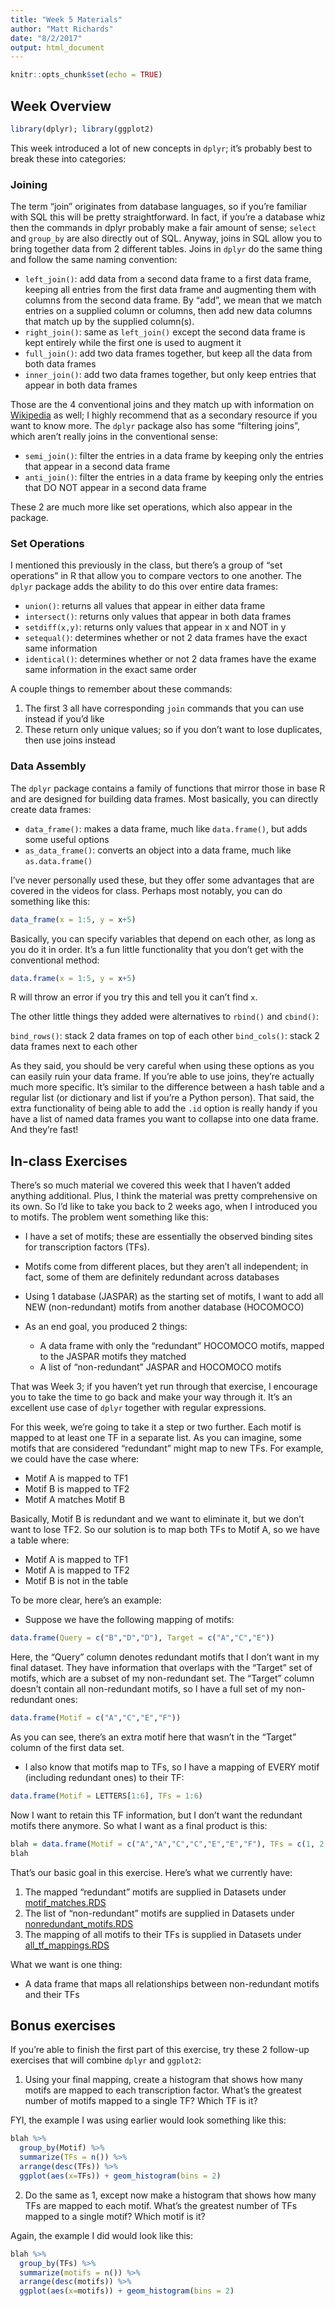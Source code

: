 ```yaml
---
title: "Week 5 Materials"
author: "Matt Richards"
date: "8/2/2017"
output: html_document
---
```


```r
knitr::opts_chunk$set(echo = TRUE)
```

## Week Overview

```r
library(dplyr); library(ggplot2)
```

This week introduced a lot of new concepts in `dplyr`; it's probably best to break these into categories:

### Joining

The term "join" originates from database languages, so if you're familiar with SQL this will be pretty straightforward. In fact, if you're a database whiz then the commands in dplyr probably make a fair amount of sense; `select` and `group_by` are also directly out of SQL. Anyway, joins in SQL allow you to bring together data from 2 different tables. Joins in `dplyr` do the same thing and follow the same naming convention:

* `left_join()`: add data from a second data frame to a first data frame, keeping all entries from the first data frame and augmenting them with columns from the second data frame. By "add", we mean that we match entries on a supplied column or columns, then add new data columns that match up by the supplied column(s). 
* `right_join()`: same as `left_join()` except the second data frame is kept entirely while the first one is used to augment it
* `full_join()`: add two data frames together, but keep all the data from both data frames
* `inner_join()`: add two data frames together, but only keep entries that appear in both data frames

Those are the 4 conventional joins and they match up with information on [Wikipedia](https://en.wikipedia.org/wiki/Join_(SQL)) as well; I highly recommend that as a secondary resource if you want to know more. The `dplyr` package also has some "filtering joins", which aren't really joins in the conventional sense:

* `semi_join()`: filter the entries in a data frame by keeping only the entries that appear in a second data frame
* `anti_join()`: filter the entries in a data frame by keeping only the entries that DO NOT appear in a second data frame

These 2 are much more like set operations, which also appear in the package.

### Set Operations

I mentioned this previously in the class, but there's a group of "set operations" in R that allow you to compare vectors to one another. The `dplyr` package adds the ability to do this over entire data frames:

* `union()`: returns all values that appear in either data frame
* `intersect()`: returns only values that appear in both data frames
* `setdiff(x,y)`: returns only values that appear in x and NOT in y
* `setequal()`: determines whether or not 2 data frames have the exact same information
* `identical()`: determines whether or not 2 data frames have the exame same information in the exact same order

A couple things to remember about these commands:

1. The first 3 all have corresponding `join` commands that you can use instead if you'd like
2. These return only unique values; so if you don't want to lose duplicates, then use joins instead

### Data Assembly

The `dplyr` package contains a family of functions that mirror those in base R and are designed for building data frames. Most basically, you can directly create data frames:

* `data_frame()`: makes a data frame, much like `data.frame()`, but adds some useful options
* `as_data_frame()`: converts an object into a data frame, much like `as.data.frame()`

I've never personally used these, but they offer some advantages that are covered in the videos for class. Perhaps most notably, you can do something like this:

```r
data_frame(x = 1:5, y = x+5)
```

Basically, you can specify variables that depend on each other, as long as you do it in order. It's a fun little functionality that you don't get with the conventional method:

```r
data.frame(x = 1:5, y = x+5)
```
R will throw an error if you try this and tell you it can't find `x`. 

The other little things they added were alternatives to `rbind()` and `cbind()`:

`bind_rows()`: stack 2 data frames on top of each other
`bind_cols()`: stack 2 data frames next to each other

As they said, you should be very careful when using these options as you can easily ruin your data frame. If you're able to use joins, they're actually much more specific. It's similar to the difference between a hash table and a regular list (or dictionary and list if you're a Python person). That said, the extra functionality of being able to add the `.id` option is really handy if you have a list of named data frames you want to collapse into one data frame. And they're fast!

## In-class Exercises

There's so much material we covered this week that I haven't added anything additional. Plus, I think the material was pretty comprehensive on its own. So I'd like to take you back to 2 weeks ago, when I introduced you to motifs. The problem went something like this:

* I have a set of motifs; these are essentially the observed binding sites for transcription factors (TFs).
* Motifs come from different places, but they aren't all independent; in fact, some of them are definitely redundant across databases
* Using 1 database (JASPAR) as the starting set of motifs, I want to add all NEW (non-redundant) motifs from another database (HOCOMOCO)
* As an end goal, you produced 2 things:

    * A data frame with only the "redundant" HOCOMOCO motifs, mapped to the JASPAR motifs they matched
    * A list of "non-redundant" JASPAR and HOCOMOCO motifs
    
That was Week 3; if you haven't yet run through that exercise, I encourage you to take the time to go back and make your way through it. It's an excellent use case of `dplyr` together with regular expressions. 

For this week, we're going to take it a step or two further. Each motif is mapped to at least one TF in a separate list. As you can imagine, some motifs that are considered "redundant" might map to new TFs. For example, we could have the case where:

* Motif A is mapped to TF1
* Motif B is mapped to TF2
* Motif A matches Motif B

Basically, Motif B is redundant and we want to eliminate it, but we don't want to lose TF2. So our solution is to map both TFs to Motif A, so we have a table where:

* Motif A is mapped to TF1
* Motif A is mapped to TF2
* Motif B is not in the table

To be more clear, here's an example:

* Suppose we have the following mapping of motifs:

```r
data.frame(Query = c("B","D","D"), Target = c("A","C","E"))
```

Here, the "Query" column denotes redundant motifs that I don't want in my final dataset. They have information that overlaps with the "Target" set of motifs, which are a subset of my non-redundant set. The "Target" column doesn't contain all non-redundant motifs, so I have a full set of my non-redundant ones:

```r

data.frame(Motif = c("A","C","E","F"))
```

As you can see, there's an extra motif here that wasn't in the "Target" column of the first data set. 

* I also know that motifs map to TFs, so I have a mapping of EVERY motif (including redundant ones) to their TF:

```r
data.frame(Motif = LETTERS[1:6], TFs = 1:6)
```

Now I want to retain this TF information, but I don't want the redundant motifs there anymore. So what I want as a final product is this:

```r
blah = data.frame(Motif = c("A","A","C","C","E","E","F"), TFs = c(1, 2, 3, 4, 5, 4, 6))
blah
```

That's our basic goal in this exercise. Here's what we currently have:

1. The mapped "redundant" motifs are supplied in Datasets under [motif_matches.RDS](https://github.com/marichards/FH_intermediate_R/Datasets)
2. The list of "non-redundant" motifs are supplied in Datasets under [nonredundant_motifs.RDS](https://github.com/marichards/FH_intermediate_R/Datasets)
3. The mapping of all motifs to their TFs is supplied in Datasets under [all_tf_mappings.RDS](https://github.com/marichards/FH_intermediate_R/Datasets)

What we want is one thing:

* A data frame that maps all relationships between non-redundant motifs and their TFs

## Bonus exercises

If you're able to finish the first part of this exercise, try these 2 follow-up exercises that will combine `dplyr` and `ggplot2`:

1. Using your final mapping, create a histogram that shows how many motifs are mapped to each transcription factor. What's the greatest number of motifs mapped to a single TF? Which TF is it?

FYI, the example I was using earlier would look something like this:

```r
blah %>% 
  group_by(Motif) %>% 
  summarize(TFs = n()) %>% 
  arrange(desc(TFs)) %>% 
  ggplot(aes(x=TFs)) + geom_histogram(bins = 2)
```

2. Do the same as 1, except now make a histogram that shows how many TFs are mapped to each motif. What's the greatest number of TFs mapped to a single motif? Which motif is it? 

Again, the example I did would look like this:

```r
blah %>% 
  group_by(TFs) %>% 
  summarize(motifs = n()) %>% 
  arrange(desc(motifs)) %>% 
  ggplot(aes(x=motifs)) + geom_histogram(bins = 2)
```
